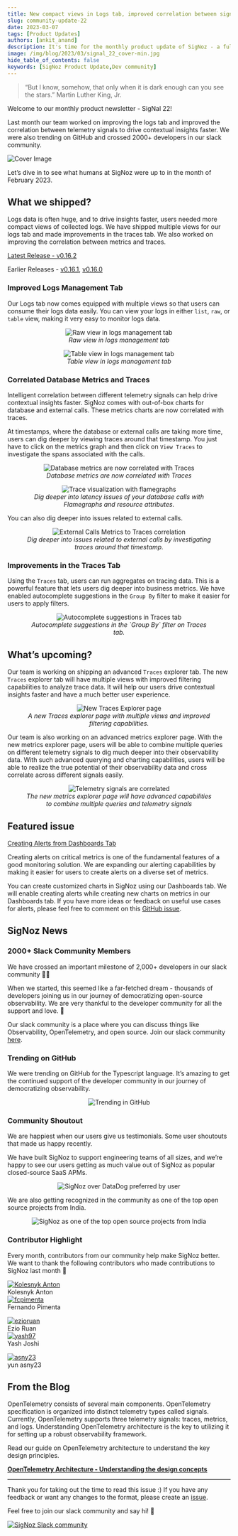 ```yaml
---
title: New compact views in Logs tab, improved correlation between signals, and 2000+ community members - SigNal 22
slug: community-update-22
date: 2023-03-07
tags: [Product Updates]
authors: [ankit_anand]
description: It's time for the monthly product update of SigNoz - a full-stack open-source observability platform. Find out what we've been upto at SigNoz during February, 2023.
image: /img/blog/2023/03/signal_22_cover-min.jpg
hide_table_of_contents: false
keywords: [SigNoz Product Update,Dev community]
---
```


<head>
  <link rel="canonical" href="https://signoz.io/blog/community-update-22/"/>
</head>

> “But I know, somehow, that only when it is dark enough can you see the stars.”
> Martin Luther King, Jr.

Welcome to our monthly product newsletter - SigNal 22!

Last month our team worked on improving the logs tab and improved the correlation between telemetry signals to drive contextual insights faster. We were also trending on GitHub and crossed 2000+ developers in our slack community.



![Cover Image](/img/blog/2023/03/signal_22_cover.webp)

Let’s dive in to see what humans at SigNoz were up to in the month of February 2023.

## What we shipped?

Logs data is often huge, and to drive insights faster, users needed more compact views of collected logs. We have shipped multiple views for our logs tab and made improvements in the traces tab. We also worked on improving the correlation between metrics and traces.

[Latest Release - v0.16.2](https://github.com/ezeslucky/monitrix.git/signoz/releases/tag/v0.16.2)

Earlier Releases - [v0.16.1](https://github.com/ezeslucky/monitrix.git/signoz/releases/tag/v0.16.1), [v0.16.0](https://github.com/ezeslucky/monitrix.git/signoz/releases/tag/v0.16.0)

### Improved Logs Management Tab

Our Logs tab now comes equipped with multiple views so that users can consume their logs data easily. You can view your logs in either `list`, `raw`, or `table` view, making it very easy to monitor logs data.

<figure data-zoomable align='center'>
    <img src="/img/blog/2023/03/logs_raw_view.webp" alt="Raw view in logs management tab"/>
    <figcaption><i>Raw view in logs management tab</i></figcaption>
</figure>



<figure data-zoomable align='center'>
    <img src="/img/blog/2023/03/logs_table_view.webp" alt="Table view in logs management tab"/>
    <figcaption><i>Table view in logs management tab</i></figcaption>
</figure>



### Correlated Database Metrics and Traces

Intelligent correlation between different telemetry signals can help drive contextual insights faster. SigNoz comes with out-of-box charts for database and external calls. These metrics charts are now correlated with traces.

At timestamps, where the database or external calls are taking more time, users can dig deeper by viewing traces around that timestamp. You just have to click on the metrics graph and then click on `View Traces` to investigate the spans associated with the calls.

<figure data-zoomable align='center'>
    <img src="/img/blog/2023/03/db_metrics_to_traces.webp" alt="Database metrics are now correlated with Traces"/>
    <figcaption><i>Database metrics are now correlated with Traces</i></figcaption>
</figure>



<figure data-zoomable align='center'>
    <img src="/img/blog/2023/03/db_calls_traces.webp" alt="Trace visualization with flamegraphs"/>
    <figcaption><i>Dig deeper into latency issues of your database calls with Flamegraphs and resource attributes.</i></figcaption>
</figure>



You can also dig deeper into issues related to external calls.

<figure data-zoomable align='center'>
    <img src="/img/blog/2023/03/external_calls_to_traces.webp" alt="External Calls Metrics to Traces correlation"/>
    <figcaption><i>Dig deeper into issues related to external calls by investigating traces around that timestamp.</i></figcaption>
</figure>



### Improvements in the Traces Tab

Using the `Traces` tab, users can run aggregates on tracing data. This is a powerful feature that lets users dig deeper into business metrics. We have enabled autocomplete suggestions in the `Group By` filter to make it easier for users to apply filters.

<figure data-zoomable align='center'>
    <img src="/img/blog/2023/03/trace_run_aggregates_autocomplete.webp" alt="Autocomplete suggestions in Traces tab"/>
    <figcaption><i>Autocomplete suggestions in the `Group By` filter on Traces tab.</i></figcaption>
</figure>



## What’s upcoming?

Our team is working on shipping an advanced `Traces` explorer tab. The new `Traces` explorer tab will have multiple views with improved filtering capabilities to analyze trace data. It will help our users drive contextual insights faster and have a much better user experience.

<figure data-zoomable align='center'>
    <img src="/img/blog/2023/03/trace_explorer_new.webp" alt="New Traces Explorer page"/>
    <figcaption><i>A new Traces explorer page with multiple views and improved filtering capabilities.</i></figcaption>
</figure>



Our team is also working on an advanced metrics explorer page. With the new metrics explorer page, users will be able to combine multiple queries on different telemetry signals to dig much deeper into their observability data. With such advanced querying and charting capabilities, users will be able to realize the true potential of their observability data and cross correlate across different signals easily.

<figure data-zoomable align='center'>
    <img src="/img/blog/2023/03/metrics_explorer_new.webp" alt="Telemetry signals are correlated"/>
    <figcaption><i>The new metrics explorer page will have advanced capabilities to combine multiple queries and telemetry signals</i></figcaption>
</figure>



## Featured issue

[Creating Alerts from Dashboards Tab](https://github.com/ezeslucky/monitrix.git/signoz/issues/2355)

Creating alerts on critical metrics is one of the fundamental features of a good monitoring solution. We are expanding our alerting capabilities by making it easier for users to create alerts on a diverse set of metrics.

You can create customized charts in SigNoz using our Dashboards tab. We will enable creating alerts while creating new charts on metrics in our Dashboards tab. If you have more ideas or feedback on useful use cases for alerts, please feel free to comment on this [GitHub issue](https://github.com/ezeslucky/monitrix.git/signoz/issues/2355).

## SigNoz News

### 2000+ Slack Community Members

We have crossed an important milestone of 2,000+ developers in our slack community 🚀🥳

When we started, this seemed like a far-fetched dream - thousands of developers joining us in our journey of democratizing open-source observability. We are very thankful to the developer community for all the support and love. 🙏

Our slack community is a place where you can discuss things like Observability, OpenTelemetry, and open source. Join our slack community [here](https://signoz.io/slack).

### Trending on GitHub

We were trending on GitHub for the Typescript language. It’s amazing to get the continued support of the developer community in our journey of democratizing observability.

<figure data-zoomable align='center'>
    <img src="/img/blog/2023/03/github_trending.webp" alt="Trending in GitHub"/>
</figure>



### Community Shoutout

We are happiest when our users give us testimonials. Some user shoutouts that made us happy recently.

We have built SigNoz to support engineering teams of all sizes, and we’re happy to see our users getting as much value out of SigNoz as popular closed-source SaaS APMs.

<figure data-zoomable align='center'>
    <img src="/img/blog/2023/03/signoz_over_dd_shoutout.webp" alt="SigNoz over DataDog preferred by user"/>
</figure>



We are also getting recognized in the community as one of the top open source projects from India.

<figure data-zoomable align='center'>
    <img src="/img/blog/2023/03/signoz_top_twitter.webp" alt="SigNoz as one of the top open source projects from India"/>
</figure>



### Contributor Highlight

Every month, contributors from our community help make SigNoz better. We want to thank the following contributors who made contributions to SigNoz last month 🤗

<div class="row">
    <div class="col col--6">
      <div class="avatar">
      <a
         class="avatar__photo-link avatar__photo avatar__photo--lg"
         href="https://github.com/KolesnikAntony"
      >
         <img
            alt="Kolesnyk Anton"
            src="https://avatars.githubusercontent.com/u/50579516?v=4"
         />
      </a>
      <div class="avatar__intro">
         <div class="avatar__name">Kolesnyk Anton</div>
         <small class="avatar__subtitle">
         </small>
      </div>
      </div>
   </div>
    <div class="col col--6">
      <div class="avatar">
      <a
         class="avatar__photo-link avatar__photo avatar__photo--lg"
         href="https://github.com/fcpimenta"
      >
         <img
            alt="fcpimenta"
            src="https://avatars.githubusercontent.com/u/6945439?v=4"
         />
      </a>
      <div class="avatar__intro">
         <div class="avatar__name">Fernando Pimenta</div>
         <small class="avatar__subtitle">
         </small>
      </div>
      </div>
   </div>
</div>

<p></p>

<div class="row">
    <div class="col col--6">
      <div class="avatar">
      <a
         class="avatar__photo-link avatar__photo avatar__photo--lg"
         href="https://github.com/ezioruan"
      >
         <img
            alt="ezioruan"
            src="https://avatars.githubusercontent.com/u/631411?v=4"
         />
      </a>
      <div class="avatar__intro">
         <div class="avatar__name">Ezio Ruan</div>
         <small class="avatar__subtitle">
         </small>
      </div>
      </div>
   </div>
    <div class="col col--6">
      <div class="avatar">
      <a
         class="avatar__photo-link avatar__photo avatar__photo--lg"
         href="https://github.com/jyash97"
      >
         <img
            alt="yash97"
            src="https://avatars.githubusercontent.com/u/22376783?v=4"
         />
      </a>
      <div class="avatar__intro">
         <div class="avatar__name">Yash Joshi</div>
         <small class="avatar__subtitle">
         </small>
      </div>
      </div>
   </div>
</div>

<p></p>

<div class="row">
    <div class="col col--6">
      <div class="avatar">
      <a
         class="avatar__photo-link avatar__photo avatar__photo--lg"
         href="https://github.com/asny23"
      >
         <img
            alt="asny23"
            src="https://avatars.githubusercontent.com/u/28535536?v=4"
         />
      </a>
      <div class="avatar__intro">
         <div class="avatar__name">yun asny23</div>
         <small class="avatar__subtitle">
         </small>
      </div>
      </div>
   </div>
</div>

<p></p>

## From the Blog

OpenTelemetry consists of several main components. OpenTelemetry specification is organized into distinct telemetry types called signals. Currently, OpenTelemetry supports three telemetry signals: traces, metrics, and logs. Understanding OpenTelemetry architecture is the key to utilizing it for setting up a robust observability framework.

Read our guide on OpenTelemetry architecture to understand the key design principles.

**[OpenTelemetry Architecture - Understanding the design concepts](https://signoz.io/blog/opentelemetry-architecture/)**

---

Thank you for taking out the time to read this issue :) If you have any feedback or want any changes to the format, please create an [issue](https://github.com/ezeslucky/monitrix.git/signoz/issues).

Feel free to join our slack community and say hi! 👋

[![SigNoz Slack community](/img/blog/common/join_slack_cta.webp)](https://signoz.io/slack)
